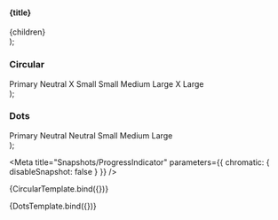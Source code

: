 
  <section>
    <h4>{title}</h4>
    <div
      style={{
        display: 'flex',
        gap: '2rem',
        padding: '1rem',
        backgroundColor: '#F7F7F7',
        borderRadius: '4px',
      }}
    >
      {children}
    </div>
  </section>
);

  <div>
    <h3>Circular</h3>
    <Container title="Colors">
      <CircularProgress size="medium" color="primary" {...props}>
        Primary
      </CircularProgress>
      <CircularProgress size="medium" color="neutral" {...props}>
        Neutral
      </CircularProgress>
    </Container>
    <Container title="Sizes">
      <CircularProgress color="primary" size="x-small" {...props}>
        X Small
      </CircularProgress>
      <CircularProgress color="primary" size="small" {...props}>
        Small
      </CircularProgress>
      <CircularProgress color="primary" size="medium" {...props}>
        Medium
      </CircularProgress>
      <CircularProgress color="primary" size="large" {...props}>
        Large
      </CircularProgress>
      <CircularProgress color="primary" size="x-large" {...props}>
        X Large
      </CircularProgress>
    </Container>
  </div>
);

  <div>
    <h3>Dots</h3>
    <Container title="Colors">
      <DotsProgress size="small" color="primary" {...props}>
        Primary
      </DotsProgress>
      <DotsProgress size="small" color="tertiary" {...props}>
        Neutral
      </DotsProgress>
      <DotsProgress size="small" color="neutral" {...props}>
        Neutral
      </DotsProgress>
    </Container>
    <Container title="Sizes">
      <DotsProgress color="primary" size="small" {...props}>
        Small
      </DotsProgress>
      <DotsProgress color="primary" size="medium" {...props}>
        Medium
      </DotsProgress>
      <DotsProgress color="primary" size="large" {...props}>
        Large
      </DotsProgress>
    </Container>
  </div>
);

<Meta title="Snapshots/ProgressIndicator" parameters={{ chromatic: { disableSnapshot: false } }} />

<Story name="Circular">{CircularTemplate.bind({})}</Story>

<Story name="Dots">{DotsTemplate.bind({})}</Story>
